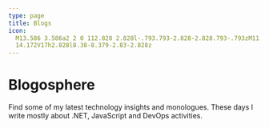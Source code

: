 ```yaml
---
type: page
title: Blogs
icon:
  M13.586 3.586a2 2 0 112.828 2.828l-.793.793-2.828-2.828.793-.793zM11.379 5.793L3
  14.172V17h2.828l8.38-8.379-2.83-2.828z
---
```



# Blogosphere

Find some of my latest technology insights and monologues. These days I write mostly about .NET, JavaScript and DevOps
activities.

<AllBlogs />
